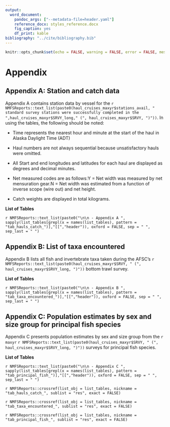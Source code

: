```yaml
---
output:
  word_document:
    pandoc_args: ["--metadata-file=header.yaml"]
    reference_docx: styles_reference.docx
    fig_caption: yes
    df_print: kable
bibliography: "../cite/bibliography.bib"
---
```


```r
knitr::opts_chunk$set(echo = FALSE, warning = FALSE, error = FALSE, message = FALSE)
```

# Appendix

## Appendix A: Station and catch data

Appendix A contains station data by vessel for the `r NMFSReports::text_list(paste0(haul_cruises_maxyr$stations_avail, " standard survey stations were successfully completed in the ",haul_cruises_maxyr$SRVY_long," (", haul_cruises_maxyr$SRVY, ")"))`. In using the tables, the following should be noted:

   - Time represents the nearest hour and minute at the start of the haul in Alaska Daylight Time (ADT)
   
   - Haul numbers are not always sequential because unsatisfactory hauls were omitted.
   
   - All Start and end longitudes and latitudes for each haul are displayed as degrees and decimal minutes.
   
   - Net measured codes are as follows:Y = Net width was measured by net mensuration gear.N = Net width was estimated from a function of inverse scope (wire out) and net height.
   
   - Catch weights are displayed in total kilograms.


**List of Tables**

`r NMFSReports::text_list(paste0("\n\n - Appendix A ", sapply(list_tables[grepl(x = names(list_tables), pattern = "tab_hauls_catch_")],"[[","header")), oxford = FALSE, sep = " ", sep_last = " ") `

## Appendix B: List of taxa encountered

Appendix B lists all fish and invertebrate taxa taken during the AFSC’s `r NMFSReports::text_list(paste0(haul_cruises_maxyr$SRVY, " (", haul_cruises_maxyr$SRVY_long, ")"))` bottom trawl survey.

**List of Tables**

`r NMFSReports::text_list(paste0("\n\n - Appendix B ", sapply(list_tables[grepl(x = names(list_tables), pattern = "tab_taxa_encountered_")],"[[","header")), oxford = FALSE, sep = " ", sep_last = " ") `

## Appendix C: Population estimates by sex and size group for principal fish species

Appendix C presents population estimates by sex and size group from the `r maxyr` `r NMFSReports::text_list(paste0(haul_cruises_maxyr$SRVY, " (", haul_cruises_maxyr$SRVY_long, ")"))` surveys for principal fish species.

**List of Tables**

`r NMFSReports::text_list(paste0("\n\n - Appendix C ", sapply(list_tables[grepl(x = names(list_tables), pattern = "tab_principal_fish_")],"[[","header")), oxford = FALSE, sep = " ", sep_last = " ") `

<!-- App A -->

`r NMFSReports::crossref(list_obj = list_tables, nickname = "tab_hauls_catch_", sublist = "res", exact = FALSE) `
<!-- `r sapply(list_tables[grepl(x = names(list_tables), pattern = "tab_hauls_catch_")],"[[","res") ` -->

<!-- App B -->

`r NMFSReports::crossref(list_obj = list_tables, nickname = "tab_taxa_encountered_", sublist = "res", exact = FALSE) `
<!-- `r sapply(list_tables[grepl(x = names(list_tables), pattern = "tab_taxa_encountered_")],"[[","res") ` -->

<!-- App C -->

`r NMFSReports::crossref(list_obj = list_tables, nickname = "tab_principal_fish_", sublist = "res", exact = FALSE) `
<!-- `r sapply(list_tables[grepl(x = names(list_tables), pattern = "tab_principal_fish_")],"[[","res") ` -->

